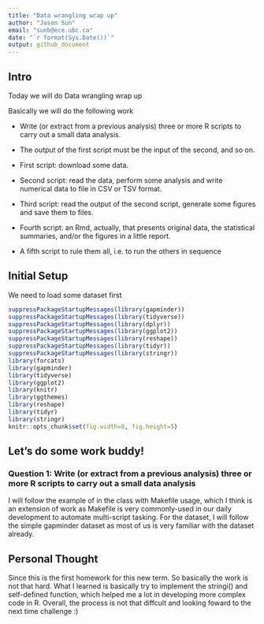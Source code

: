 ```yaml
---
title: "Data wrangling wrap up"
author: "Jason Sun"
email: "sunb@ece.ubc.ca"
date: "`r format(Sys.Date())`"
output: github_document
---
```


## Intro

Today we will do Data wrangling wrap up

Basically we will do the following work

- Write (or extract from a previous analysis) three or more R scripts to carry out a small data analysis.

- The output of the first script must be the input of the second, and so on.

- First script: download some data.

- Second script: read the data, perform some analysis and write numerical data to file in CSV or TSV format.

- Third script: read the output of the second script, generate some figures and save them to files.

- Fourth script: an Rmd, actually, that presents original data, the statistical summaries, and/or the figures in a little report.

- A fifth script to rule them all, i.e. to run the others in sequence

## Initial Setup
We need to load some dataset first

```r
suppressPackageStartupMessages(library(gapminder))
suppressPackageStartupMessages(library(tidyverse))
suppressPackageStartupMessages(library(dplyr))
suppressPackageStartupMessages(library(ggplot2))
suppressPackageStartupMessages(library(reshape))
suppressPackageStartupMessages(library(tidyr))
suppressPackageStartupMessages(library(stringr))
library(forcats)
library(gapminder)
library(tidyverse)
library(ggplot2)
library(knitr)
library(ggthemes)
library(reshape)
library(tidyr)
library(stringr)
knitr::opts_chunk$set(fig.width=8, fig.height=5)
```

## Let's do some work buddy!

### Question 1: Write (or extract from a previous analysis) three or more R scripts to carry out a small data analysis

I will follow the example of in the class with Makefile usage, which I think is an extension of work as Makefile is very commonly-used in our daily development to automate multi-script tasking. For the dataset, I will follow the simple gapminder dataset as most of us is very familiar with the dataset already. 








## Personal Thought
Since this is the first homework for this new term. So basically the work is not that hard. What I learned is basically try to implement the stringi() and self-defined function, which helped me a lot in developing more complex code in R. Overall, the process is not that diffcult and looking foward to the next time challenge :)